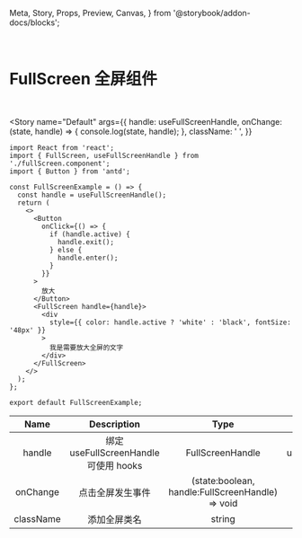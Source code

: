   Meta,
  Story,
  Props,
  Preview,
  Canvas,
} from '@storybook/addon-docs/blocks';

<Meta title="UI components/FullScreen 全屏组件" component={FullScreen} />

<br />

# FullScreen 全屏组件

<br />


<Story
  name="Default"
  args={{
    handle: useFullScreenHandle,
    onChange: (state, handle) => {
      console.log(state, handle);
    },
    className: ' ',
  }}
>
  <div style={{ display: 'flex' }}>
    <div style={{ width: '320px' }}>
      <FullScreenExample />
    </div>
  </div>
</Story>

```tsx
import React from 'react';
import { FullScreen, useFullScreenHandle } from './fullScreen.component';
import { Button } from 'antd';

const FullScreenExample = () => {
  const handle = useFullScreenHandle();
  return (
    <>
      <Button
        onClick={() => {
          if (handle.active) {
            handle.exit();
          } else {
            handle.enter();
          }
        }}
      >
        放大
      </Button>
      <FullScreen handle={handle}>
        <div
          style={{ color: handle.active ? 'white' : 'black', fontSize: '48px' }}
        >
          我是需要放大全屏的文字
        </div>
      </FullScreen>
    </>
  );
};

export default FullScreenExample;
```

|   Name    |              Description              |                       Type                       |       Default       |
| :-------: | :-----------------------------------: | :----------------------------------------------: | :-----------------: |
|  handle   | 绑定 useFullScreenHandle 可使用 hooks |                 FullScreenHandle                 | useFullScreenHandle |
| onChange  |           点击全屏发生事件            | (state:boolean, handle:FullScreenHandle) => void |         ' '         |
| className |             添加全屏类名              |                      string                      |         ' '         |
